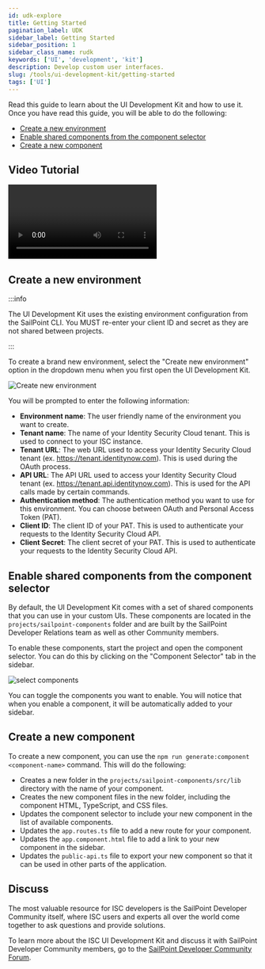 ```yaml
---
id: udk-explore
title: Getting Started
pagination_label: UDK
sidebar_label: Getting Started
sidebar_position: 1
sidebar_class_name: rudk
keywords: ['UI', 'development', 'kit']
description: Develop custom user interfaces.
slug: /tools/ui-development-kit/getting-started
tags: ['UI']
---
```



Read this guide to learn about the UI Development Kit and how to use it. Once you have read this guide, you will be able to do the following: 

- [Create a new environment](#create-a-new-environment)
- [Enable shared components from the component selector](#enable-shared-components-from-the-component-selector)
- [Create a new component](#create-a-new-component)

## Video Tutorial

<Video source="//play.vidyard.com/ogA1CCXv1HagbKwQJZJpVQ.html?" container="vidyard" ></Video>

## Create a new environment

:::info

The UI Development Kit uses the existing environment configuration from the SailPoint CLI. You MUST re-enter your client ID and secret as they are not shared between projects.

:::

To create a brand new environment, select the "Create new environment" option in the dropdown menu when you first open the UI Development Kit.

![Create new environment](./img/environment-creation.png)

You will be prompted to enter the following information:
- **Environment name**: The user friendly name of the environment you want to create.
- **Tenant name**: The name of your Identity Security Cloud tenant. This is used to connect to your ISC instance.
- **Tenant URL**: The web URL used to access your Identity Security Cloud tenant (ex. https://tenant.identitynow.com). This is used during the OAuth process.
- **API URL**: The API URL used to access your Identity Security Cloud tenant (ex. https://tenant.api.identitynow.com). This is used for the API calls made by certain commands.
- **Authentication method**: The authentication method you want to use for this environment. You can choose between OAuth and Personal Access Token (PAT).
- **Client ID**: The client ID of your PAT. This is used to authenticate your requests to the Identity Security Cloud API.
- **Client Secret**: The client secret of your PAT. This is used to authenticate your requests to the Identity Security Cloud API.


## Enable shared components from the component selector

By default, the UI Development Kit comes with a set of shared components that you can use in your custom UIs. These components are located in the `projects/sailpoint-components` folder and are built by the SailPoint Developer Relations team as well as other Community members.

To enable these components, start the project and open the component selector. You can do this by clicking on the "Component Selector" tab in the sidebar.

![select components](./img/component-selector.png)

You can toggle the components you want to enable. You will notice that when you enable a component, it will be automatically added to your sidebar.


## Create a new component

To create a new component, you can use the `npm run generate:component <component-name>` command. This will do the following:

- Creates a new folder in the `projects/sailpoint-components/src/lib` directory with the name of your component.
- Creates the new component files in the new folder, including the component HTML, TypeScript, and CSS files.
- Updates the component selector to include your new component in the list of available components.
- Updates the `app.routes.ts` file to add a new route for your component.
- Updates the `app.component.html` file to add a link to your new component in the sidebar.
- Updates the `public-api.ts` file to export your new component so that it can be used in other parts of the application.

## Discuss 

The most valuable resource for ISC developers is the SailPoint Developer Community itself, where ISC users and experts all over the world come together to ask questions and provide solutions. 

To learn more about the ISC UI Development Kit and discuss it with SailPoint Developer Community members, go to the [SailPoint Developer Community Forum](https://developer.sailpoint.com/discuss/c/identity-security-cloud/6). 
